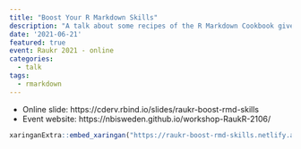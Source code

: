 ```yaml
---
title: "Boost Your R Markdown Skills"
description: "A talk about some recipes of the R Markdown Cookbook given online at raukr 2021"
date: '2021-06-21'
featured: true
event: Raukr 2021 - online
categories:
  - talk
tags:
  - rmarkdown
---
```


* Online slide: https://cderv.rbind.io/slides/raukr-boost-rmd-skills
* Event website: https://nbisweden.github.io/workshop-RaukR-2106/

```r
xaringanExtra::embed_xaringan("https://raukr-boost-rmd-skills.netlify.app/")
```

